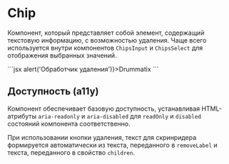 <Overview>

# Chip

Компонент, который представляет собой элемент, содержащий текстовую информацию, с возможностью удаления.
Чаще всего используется внутри компонентов `ChipsInput` и `ChipsSelect` для отображения выбранных значений.

</Overview>

<Playground>
  ```jsx
  <Chip onRemove={() => alert('Обработчик удаления')}>Drummatix</Chip>
  ```
</Playground>

## Доступность (a11y)

Компонент обеспечивает базовую доступность, устанавливая HTML-атрибуты `aria-readonly` и `aria-disabled`
для `readOnly` и `disabled` состояний компонента соответственно.

При использовании кнопки удаления, текст для скринридера формируется автоматически из текста, переданного в `removeLabel` и
текста, переданного в свойство `children`.
